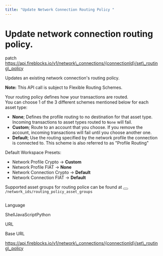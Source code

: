 ```yaml
---
title: "Update Network Connection Routing Policy "
---
```

  
  # Update network connection routing policy.

patch https://api.fireblocks.io/v1/network\_connections/{connectionId}/set\_routing\_policy

Updates an existing network connection's routing policy.

**Note:** This API call is subject to Flexible Routing Schemes.

Your routing policy defines how your transactions are routed.  
You can choose 1 of the 3 different schemes mentioned below for each asset type:

*   **None**; Defines the profile routing to no destination for that asset type. Incoming transactions to asset types routed to `None` will fail.
*   **Custom**; Route to an account that you choose. If you remove the account, incoming transactions will fail until you choose another one.
*   **Default**; Use the routing specified by the network profile the connection is connected to. This scheme is also referred to as "Profile Routing"

Default Workspace Presets:

*   Network Profile Crypto → **Custom**
*   Network Profile FIAT → **None**
*   Network Connection Crypto → **Default**
*   Network Connection FIAT → **Default**

Supported asset groups for routing police can be found at <button aria-label="Copy Code" class="rdmd-code-copy fa"></button><code class="rdmd-code lang- theme-light" data-lang="" name="" tabindex="0">/network_ids/routing_policy_asset_groups</code>

```

```

Language

ShellJavaScriptPython

URL

Base URL

https://api.fireblocks.io/v1/network\_connections/{connectionId}/set\_routing\_policy